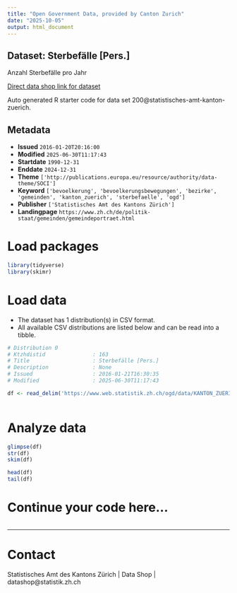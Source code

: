 ```yaml
---
title: "Open Government Data, provided by Canton Zurich"
date: "2025-10-05"
output: html_document
---
```


## Dataset: Sterbefälle [Pers.]

Anzahl Sterbefälle pro Jahr 

[Direct data shop link for dataset](https://www.zh.ch/de/politik-staat/statistik-daten/datenkatalog.html#/datasets/200@statistisches-amt-kanton-zuerich)

Auto generated R starter code for data set 200@statistisches-amt-kanton-zuerich.

## Metadata

- **Issued** `2016-01-20T20:16:00`
- **Modified** `2025-06-30T11:17:43`
- **Startdate** `1990-12-31`
- **Enddate** `2024-12-31`
- **Theme** `['http://publications.europa.eu/resource/authority/data-theme/SOCI']`
- **Keyword** `['bevoelkerung', 'bevoelkerungsbewegungen', 'bezirke', 'gemeinden', 'kanton_zuerich', 'sterbefaelle', 'ogd']`
- **Publisher** `['Statistisches Amt des Kantons Zürich']`
- **Landingpage** `https://www.zh.ch/de/politik-staat/gemeinden/gemeindeportraet.html`


# Load packages

```r

library(tidyverse)
library(skimr)

```

# Load data

-   The dataset has 1 distribution(s) in CSV format.
-   All available CSV distributions are listed below and can be read into a tibble.

```r

# Distribution 0
# Ktzhdistid               : 163
# Title                    : Sterbefälle [Pers.]
# Description              : None
# Issued                   : 2016-01-21T16:30:35
# Modified                 : 2025-06-30T11:17:43

df <- read_delim('https://www.web.statistik.zh.ch/ogd/data/KANTON_ZUERICH_101.csv')



```

# Analyze data

```r

glimpse(df)
str(df)
skim(df)

head(df)
tail(df)

```

# Continue your code here...

```r

```

------------------------------------------------------------------------

# Contact

Statistisches Amt des Kantons Zürich | Data Shop | datashop@statistik.zh.ch
